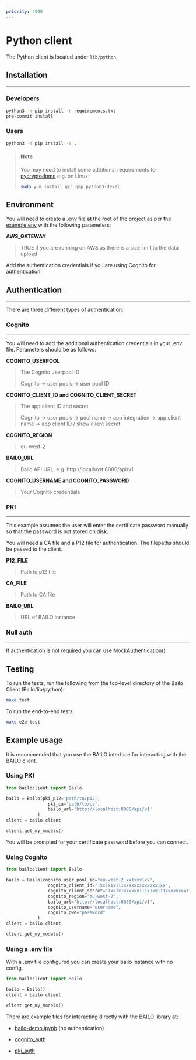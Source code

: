 ```yaml
---
priority: 4000
---
```



# Python client

The Python client is located under `lib/python`

## Installation

---

### Developers

```bash
python3 -m pip install -r requirements.txt
pre-commit install
```

### Users

```bash
python3 -m pip install -e .
```

> #### Note
>
> You may need to install some additional requirements for
> [pycryptodome](https://pycryptodome.readthedocs.io/en/latest/src/installation.html) e.g. on Linux:
>
> ```bash
> sudo yum install gcc gmp python3-devel
> ```

## Environment

You will need to create a [.env](https://pypi.org/project/python-dotenv/#getting-started) file at the root of the
project as per the [example.env](./examples/resources/example.env) with the following parameters:

**AWS_GATEWAY**

> TRUE if you are running on AWS as there is a size limit to the data upload

Add the authentication credentials if you are using Cognito for authentication.

## Authentication

---

There are three different types of authentication:

### Cognito

---

You will need to add the additional authentication credentials in your .env file. Parameters should be as follows:

**COGNITO_USERPOOL**

> The Cognito userpool ID
>
> Cognito -> user pools -> user pool ID

**COGNITO_CLIENT_ID and COGNITO_CLIENT_SECRET**

> The app client ID and secret
>
> Cognito -> user pools -> pool name -> app integration -> app client name -> app client ID / show client secret

**COGNITO_REGION**

> eu-west-2

**BAILO_URL**

> Bailo API URL, e.g. http://localhost:8080/api/v1

**COGNITO_USERNAME and COGNITO_PASSWORD**

> Your Cognito credentials

### PKI

---

This example assumes the user will enter the certificate password manually so that the password is not stored on disk.

You will need a CA file and a P12 file for authentication. The filepaths should be passed to the client.

**P12_FILE**

> Path to p12 file

**CA_FILE**

> Path to CA file

**BAILO_URL**

> URL of BAILO instance

### Null auth

---

If authentication is not required you can use MockAuthentication()

## Testing

To run the tests, run the following from the top-level directory of the Bailo Client (Bailo/lib/python):

```bash
make test
```

To run the end-to-end tests:

```bash
make e2e-test
```

## Example usage

It is recommended that you use the BAILO interface for interacting with the BAILO client.

### Using PKI

```python
from bailoclient import Bailo

bailo = Bailo(pki_p12='path/to/p12',
                pki_ca='path/to/ca',
                bailo_url='http://localhost:8080/api/v1'
            )
client = bailo.client

client.get_my_models()
```

You will be prompted for your certificate password before you can connect.

### Using Cognito

```python
from bailoclient import Bailo

bailo = Bailo(cognito_user_pool_id="eu-west-2_xx1xxx1xx",
                cognito_client_id="1xx1x1x111xxxxxx1xxxxxx1xx",
                cognito_client_secret="1xx1x1xxxxxx111x1xx111xxxxxxxx111xxx1xxx1xx111xx11x",
                cognito_region="eu-west-2",
                bailo_url="http://localhost:8080/api/v1",
                cognito_username="username",
                cognito_pwd="password"
            )
client = bailo.client

client.get_my_models()

```

### Using a .env file

With a .env file configured you can create your bailo instance with no config.

```python
from bailoclient import Bailo

bailo = Bailo()
client = bailo.client

client.get_my_models()

```

There are example files for interacting directly with the BAILO library at:

- [bailo-demo.ipynb](./examples/bailo-demo.ipynb) (no authentication)

- [cognito_auth](./examples/cognito_client.py)

- [pki_auth](./examples/pki_client.py)

